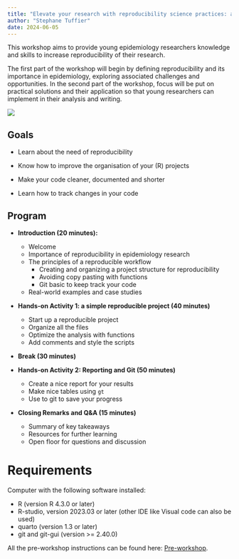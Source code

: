 ```yaml
---
title: "Elevate your research with reproducibility science practices: a R workshop for young researcher in epidemiology"
author: "Stephane Tuffier"
date: 2024-06-05
---
```


This workshop aims to provide young epidemiology researchers knowledge
and skills to increase reproducibility of their research.

The first part of the workshop will begin by defining reproducibility
and its importance in epidemiology, exploring associated challenges and
opportunities. In the second part of the workshop, focus will be put on practical 
solutions and their application so that young
researchers can implement in their analysis and writing.


![](img/WS8.png)


## Goals

- Learn about the need of reproducibility

- Know how to improve the organisation of your (R) projects

- Make your code cleaner, documented and shorter

- Learn how to track changes in your code


## Program

- **Introduction (20 minutes):**
  - Welcome
  - Importance of reproducibility in epidemiology research
  - The principles of a reproducible workflow
      - Creating and organizing a project structure for reproducibility
      - Avoiding copy pasting with functions
      - Git basic to keep track your code
  - Real-world examples and case studies

- **Hands-on Activity 1: a simple reproducible project (40 minutes)**
  - Start up a reproducible project 
  - Organize all the files
  - Optimize the analysis with functions
  - Add comments and style the scripts 

- **Break (30 minutes)**

- **Hands-on Activity 2: Reporting and Git (50 minutes)**
  - Create a nice report for your results
  - Make nice tables using `gt`
  - Use to git to save your progress

- **Closing Remarks and Q&A (15 minutes)**
  - Summary of key takeaways
  - Resources for further learning
  - Open floor for questions and discussion

# Requirements

Computer with the following software installed:

- R (version R 4.3.0 or later)
- R-studio, version 2023.03 or later (other IDE like Visual code can also be used)
- quarto (version 1.3 or later)
- git and git-gui (version \>= 2.40.0)

All the pre-workshop instructions can be found here: [Pre-workshop](content/00_pre-ws.qmd).



